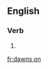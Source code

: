 ==English==

===Verb===
{{head|en|verb form}}

# {{en-third-person singular of|dawn on}}

[[fr:dawns on]]